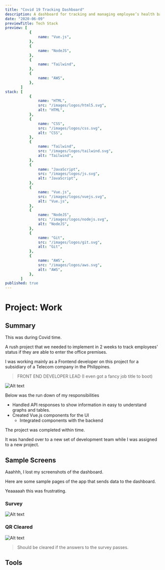 ```yaml
---
title: "Covid 19 Tracking Dashboard"
description: A dashboard for tracking and managing employee’s health based results of their answers on a questionnaire application.
date: "2020-06-09"
previewTitle: Tech Stack
preview: [
           {
               name: "Vue.js",
           },
           {
               name: "NodeJS",
           },
           {
               name: "Tailwind",
           },
           {
               name: "AWS",
           },
       ]
stack: [
           {
               name: "HTML",
               src: "/images/logos/html5.svg",
               alt: "HTML",
           },
           {
               name: "CSS",
               src: "/images/logos/css.svg",
               alt: "CSS",
           },
           {
               name: "Tailwind",
               src: "/images/logos/tailwind.svg",
               alt: "Tailwind",
           },
           {
               name: "JavaScript",
               src: "/images/logos/js.svg",
               alt: "JavaScript",
           },
           {
               name: "Vue.js",
               src: "/images/logos/vuejs.svg",
               alt: "Vue.js",
           },
           {
               name: "NodeJS",
               src: "/images/logos/nodejs.svg",
               alt: "NodeJS",
           },
           {
               name: "Git",
               src: "/images/logos/git.svg",
               alt: "Git",
           },
           {
               name: "AWS",
               src: "/images/logos/aws.svg",
               alt: "AWS",
           },
       ]
published: true
---
```


# Project: Work


## Summary

This was during Covid time.

A rush project that we needed to implement in 2 weeks to track employees’ status if they are able to enter the office premises.

I was working mainly as a Frontend developer on this project for a subsidiary of a Telecom company in the Philippines.

> FRONT END DEVELOPER LEAD (I even got a fancy job title to boot)

![Alt text](https://res.cloudinary.com/langitlupakintoncloud/image/upload/v1712307780/projects.jcos.io/j8jlw8cz9muefistdzbs.jpg "id")

Below was the run down of my responsibilities

- Handled API responses to show information in easy to understand graphs and tables.
- Created Vue.js components for the UI
    - Integrated components with the backend

The project was completed within time.

It was handed over to a new set of development team while I was assigned to a new project.


## Sample Screens

Aaahhh, I lost my screenshots of the dashboard.

Here are some sample pages of the app that sends data to the dashboard.

Yeaaaaah this was frustrating.

### Survey

![Alt text](https://res.cloudinary.com/langitlupakintoncloud/image/upload/v1712308843/projects.jcos.io/oa1bhkfkpesiizsejhyd.jpg "Survey")

### QR Cleared

![Alt text](https://res.cloudinary.com/langitlupakintoncloud/image/upload/v1712308844/projects.jcos.io/qhe6unltpgzax8rut8iw.jpg "QR Cleared")

> Should be cleared if the answers to the survey passes.


## Tools
